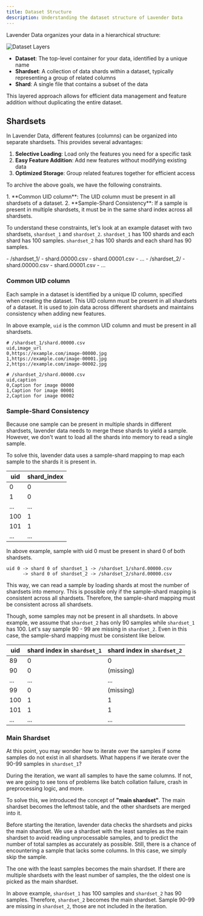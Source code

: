 ```yaml
---
title: Dataset Structure
description: Understanding the dataset structure of Lavender Data
---
```




Lavender Data organizes your data in a hierarchical structure:

![Dataset Layers](/dataset-layers.png)

- **Dataset**: The top-level container for your data, identified by a unique name
- **Shardset**: A collection of data shards within a dataset, typically representing a group of related columns
- **Shard**: A single file that contains a subset of the data

This layered approach allows for efficient data management and feature addition without duplicating the entire dataset.

## Shardsets

In Lavender Data, different features (columns) can be organized into separate shardsets. This provides several advantages:

1. **Selective Loading**: Load only the features you need for a specific task
2. **Easy Feature Addition**: Add new features without modifying existing data
3. **Optimized Storage**: Group related features together for efficient access

To archive the above goals, we have the following constraints.

<Aside>
1. **Common UID column**: The UID column must be present in all shardsets of a dataset.
2. **Sample-Shard Consistency**: If a sample is present in multiple shardsets, it must be in the same shard index across all shardsets.
</Aside>

To understand these constraints, let's look at an example dataset with two shardsets, `shardset_1` and `shardset_2`.
`shardset_1` has 100 shards and each shard has 100 samples. 
`shardset_2` has 100 shards and each shard has 90 samples.

<FileTree>
- /shardset_1/
  - shard.00000.csv
  - shard.00001.csv
  - ...
- /shardset_2/
  - shard.00000.csv
  - shard.00001.csv
  - ...
</FileTree>

### Common UID column

Each sample in a dataset is identified by a unique ID column, specified when creating the dataset. 
This UID column must be present in all shardsets of a dataset.
It is used to join data across different shardsets and maintains consistency when adding new features.

In above example, `uid` is the common UID column and must be present in all shardsets.

```
# /shardset_1/shard.00000.csv
uid,image_url
0,https://example.com/image-00000.jpg
1,https://example.com/image-00001.jpg
2,https://example.com/image-00002.jpg
```

```
# /shardset_2/shard.00000.csv
uid,caption
0,Caption for image 00000
1,Caption for image 00001
2,Caption for image 00002
```

### Sample-Shard Consistency

Because one sample can be present in multiple shards in different shardsets,
lavender data needs to merge these shards to yield a sample.
However, we don't want to load all the shards into memory to read a single sample.

To solve this, lavender data uses a sample-shard mapping to map each sample to the shards it is present in.

| uid | shard_index |
|-----|-------------|
| 0   | 0           |
| 1   | 0           |
| ... | ...         |
| 100 | 1           |
| 101 | 1           |
| ... | ...         |

In above example, sample with uid 0 must be present in shard 0 of both shardsets.

```
uid 0 -> shard 0 of shardset_1 -> /shardset_1/shard.00000.csv
      -> shard 0 of shardset_2 -> /shardset_2/shard.00000.csv
```

This way, we can read a sample by loading shards at most the number of shardsets into memory.
This is possible only if the sample-shard mapping is consistent across all shardsets.
Therefore, the sample-shard mapping must be consistent across all shardsets.


Though, some samples may not be present in all shardsets.
In above example, we assume that `shardset_2` has only 90 samples while `shardset_1` has 100.
Let's say sample 90 - 99 are missing in `shardset_2`.
Even in this case, the sample-shard mapping must be consistent like below.


| uid | shard index in `shardset_1` | shard index in `shardset_2` |
|-----|-----------------------------|-----------------------------|
| 89  | 0                           | 0                           |
| 90  | 0                           | (missing)                   |
| ... | ...                         | ...                         |
| 99  | 0                           | (missing)                   |
| 100 | 1                           | 1                           |
| 101 | 1                           | 1                           |
| ... | ...                         | ...                         |


### Main Shardset

At this point, you may wonder how to iterate over the samples if some samples do not exist in all shardsets.
What happens if we iterate over the 90-99 samples in `shardset_1`?

During the iteration, we want all samples to have the same columns.
If not, we are going to see tons of problems like batch collation failure, crash in preprocessing logic, and more.

To solve this, we introduced the concept of **"main shardset"**.
The main shardset becomes the leftmost table, and the other shardsets are merged into it.

Before starting the iteration, lavender data checks the shardsets and picks the main shardset.
We use a shardset with the least samples as the main shardset to avoid
reading unprocessable samples, and to predict the number of total samples
as accurately as possible. Still, there is a chance of encountering a sample
that lacks some columns. In this case, we simply skip the sample.

<Aside>

The one with the least samples becomes the main shardset.
If there are multiple shardsets with the least number of samples, the the oldest one is picked as the main shardset.

</Aside>



In above example, `shardset_1` has 100 samples and `shardset_2` has 90 samples.
Therefore, `shardset_2` becomes the main shardset. Sample 90-99 are missing in `shardset_2`,
those are not included in the iteration.


